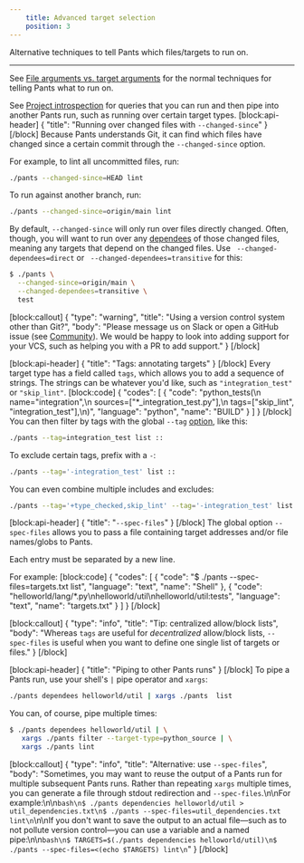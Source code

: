 ```yaml
---
    title: Advanced target selection
    position: 3
---
```


Alternative techniques to tell Pants which files/targets to run on.

---

See [File arguments vs. target arguments](doc:goals#file-arguments-vs-target-arguments) for the normal techniques for telling Pants what to run on. 

See [Project introspection](doc:project-introspection) for queries that you can run and then pipe into another Pants run, such as running over certain target types.
[block:api-header]
{
  "title": "Running over changed files with `--changed-since`"
}
[/block]
Because Pants understands Git, it can find which files have changed since a certain commit through the `--changed-since` option.

For example, to lint all uncommitted files, run:

```bash
./pants --changed-since=HEAD lint
```

To run against another branch, run:

```bash
./pants --changed-since=origin/main lint
```

By default, `--changed-since` will only run over files directly changed. Often, though, you will want to run over any [dependees](doc:project-introspection) of those changed files, meaning any targets that depend on the changed files. Use ` --changed-dependees=direct` or ` --changed-dependees=transitive` for this:

```bash
$ ./pants \
  --changed-since=origin/main \
  --changed-dependees=transitive \
  test
```
[block:callout]
{
  "type": "warning",
  "title": "Using a version control system other than Git?",
  "body": "Please message us on Slack or open a GitHub issue (see [Community](doc:getting-help)). We would be happy to look into adding support for your VCS, such as helping you with a PR to add support."
}
[/block]

[block:api-header]
{
  "title": "Tags: annotating targets"
}
[/block]
Every target type has a field called `tags`, which allows you to add a sequence of strings. The strings can be whatever you'd like, such as `"integration_test"` or `"skip_lint"`.
[block:code]
{
  "codes": [
    {
      "code": "python_tests(\n    name=\"integration\",\n    sources=[\"*_integration_test.py\"],\n    tags=[\"skip_lint\", \"integration_test\"],\n)",
      "language": "python",
      "name": "BUILD"
    }
  ]
}
[/block]
You can then filter by tags with the global `--tag` [option](doc:reference-global#section-tag), like this:

```bash
./pants --tag=integration_test list ::
```

To exclude certain tags, prefix with a `-`:

```bash
./pants --tag='-integration_test' list ::
```

You can even combine multiple includes and excludes:

```bash
./pants --tag='+type_checked,skip_lint' --tag='-integration_test' list ::
```
[block:api-header]
{
  "title": "`--spec-files`"
}
[/block]
The global option `--spec-files` allows you to pass a file containing target addresses and/or file names/globs to Pants.

Each entry must be separated by a new line.

For example:
[block:code]
{
  "codes": [
    {
      "code": "$ ./pants --spec-files=targets.txt list",
      "language": "text",
      "name": "Shell"
    },
    {
      "code": "helloworld/lang/*.py\nhelloworld/util\nhelloworld/util:tests",
      "language": "text",
      "name": "targets.txt"
    }
  ]
}
[/block]

[block:callout]
{
  "type": "info",
  "title": "Tip: centralized allow/block lists",
  "body": "Whereas `tags` are useful for _decentralized_ allow/block lists, `--spec-files` is useful when you want to define one single list of targets or files."
}
[/block]

[block:api-header]
{
  "title": "Piping to other Pants runs"
}
[/block]
To pipe a Pants run, use your shell's `|` pipe operator and `xargs`:

```bash
./pants dependees helloworld/util | xargs ./pants  list
```

You can, of course, pipe multiple times:

```bash
$ ./pants dependees helloworld/util | \
   xargs ./pants filter --target-type=python_source | \
   xargs ./pants lint
```
[block:callout]
{
  "type": "info",
  "title": "Alternative: use `--spec-files`",
  "body": "Sometimes, you may want to reuse the output of a Pants run for multiple subsequent Pants runs. Rather than repeating `xargs` multiple times, you can generate a file through stdout redirection and `--spec-files`.\n\nFor example:\n\n```bash\n$ ./pants dependencies helloworld/util > util_dependencies.txt\n$ ./pants --spec-files=util_dependencies.txt lint\n```\n\nIf you don't want to save the output to an actual file—such as to not pollute version control—you can use a variable and a named pipe:\n\n```bash\n$ TARGETS=$(./pants dependencies helloworld/util)\n$ ./pants --spec-files=<(echo $TARGETS) lint\n```"
}
[/block]
